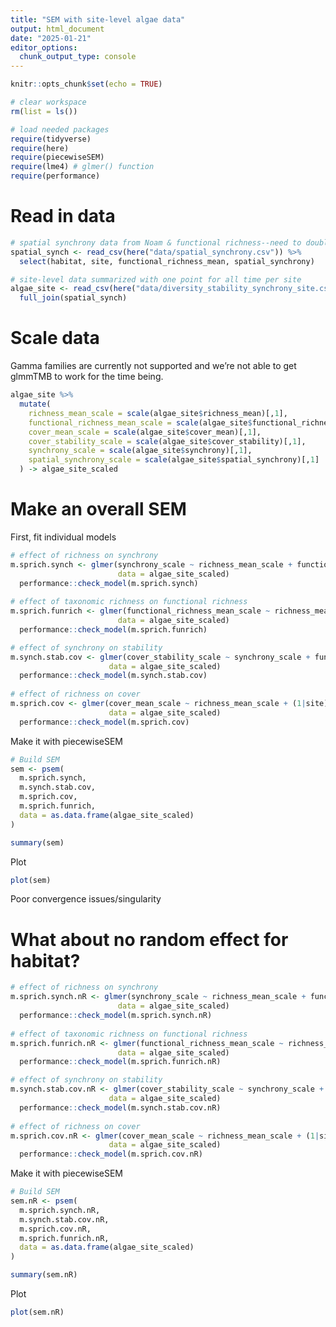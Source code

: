 ```yaml
---
title: "SEM with site-level algae data"
output: html_document
date: "2025-01-21"
editor_options: 
  chunk_output_type: console
---
```


```r
knitr::opts_chunk$set(echo = TRUE)

# clear workspace
rm(list = ls())

# load needed packages
require(tidyverse)
require(here)
require(piecewiseSEM)
require(lme4) # glmer() function
require(performance)
```

# Read in data

```r
# spatial synchrony data from Noam & functional richness--need to double check that FR is site-level
spatial_synch <- read_csv(here("data/spatial_synchrony.csv")) %>% 
  select(habitat, site, functional_richness_mean, spatial_synchrony)

# site-level data summarized with one point for all time per site
algae_site <- read_csv(here("data/diversity_stability_synchrony_site.csv")) %>% 
  full_join(spatial_synch)
```

# Scale data

Gamma families are currently not supported and we're not able to get glmmTMB to work for the time being.

```r
algae_site %>% 
  mutate(
    richness_mean_scale = scale(algae_site$richness_mean)[,1],
    functional_richness_mean_scale = scale(algae_site$functional_richness_mean)[,1],
    cover_mean_scale = scale(algae_site$cover_mean)[,1],
    cover_stability_scale = scale(algae_site$cover_stability)[,1],
    synchrony_scale = scale(algae_site$synchrony)[,1],
    spatial_synchrony_scale = scale(algae_site$spatial_synchrony)[,1]
  ) -> algae_site_scaled
```


# Make an overall SEM

First, fit individual models

```r
# effect of richness on synchrony
m.sprich.synch <- glmer(synchrony_scale ~ richness_mean_scale + functional_richness_mean_scale + (1|site) + (1|habitat),
                        data = algae_site_scaled)
  performance::check_model(m.sprich.synch)
  
# effect of taxonomic richness on functional richness
m.sprich.funrich <- glmer(functional_richness_mean_scale ~ richness_mean_scale + (1|site) + (1|habitat),
                        data = algae_site_scaled)
  performance::check_model(m.sprich.funrich)

# effect of synchrony on stability
m.synch.stab.cov <- glmer(cover_stability_scale ~ synchrony_scale + functional_richness_mean_scale + cover_mean_scale + richness_mean_scale + spatial_synchrony_scale + (1|site) + (1|habitat),
                      data = algae_site_scaled)  
  performance::check_model(m.synch.stab.cov)
  
# effect of richness on cover
m.sprich.cov <- glmer(cover_mean_scale ~ richness_mean_scale + (1|site) + (1|habitat),
                      data = algae_site_scaled)
  performance::check_model(m.sprich.cov)
```

Make it with piecewiseSEM

```r
# Build SEM
sem <- psem(
  m.sprich.synch,
  m.synch.stab.cov,
  m.sprich.cov,
  m.sprich.funrich,
  data = as.data.frame(algae_site_scaled)
)

summary(sem)
```

Plot

```r
plot(sem)
```

Poor convergence issues/singularity

# What about no random effect for habitat?

```r
# effect of richness on synchrony
m.sprich.synch.nR <- glmer(synchrony_scale ~ richness_mean_scale + functional_richness_mean_scale + (1|site),
                        data = algae_site_scaled)
  performance::check_model(m.sprich.synch.nR)
  
# effect of taxonomic richness on functional richness
m.sprich.funrich.nR <- glmer(functional_richness_mean_scale ~ richness_mean_scale + (1|site),
                        data = algae_site_scaled)
  performance::check_model(m.sprich.funrich.nR)

# effect of synchrony on stability
m.synch.stab.cov.nR <- glmer(cover_stability_scale ~ synchrony_scale + functional_richness_mean_scale + cover_mean_scale + richness_mean_scale + spatial_synchrony_scale + (1|site),
                      data = algae_site_scaled)  
  performance::check_model(m.synch.stab.cov.nR)
  
# effect of richness on cover
m.sprich.cov.nR <- glmer(cover_mean_scale ~ richness_mean_scale + (1|site),
                      data = algae_site_scaled)
  performance::check_model(m.sprich.cov.nR)
```

Make it with piecewiseSEM

```r
# Build SEM
sem.nR <- psem(
  m.sprich.synch.nR,
  m.synch.stab.cov.nR,
  m.sprich.cov.nR,
  m.sprich.funrich.nR,
  data = as.data.frame(algae_site_scaled)
)

summary(sem.nR)
```

Plot

```r
plot(sem.nR)
```